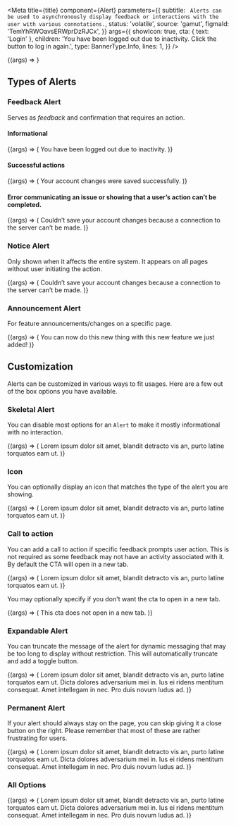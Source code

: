 
<Meta
  title={title}
  component={Alert}
  parameters={{
    subtitle: `
Alerts can be used to asynchronously display feedback or interactions with the user with various connotations.`,
    status: 'volatile',
    source: 'gamut',
    figmaId: 'TemYhRWOavsERWprDzRJCx',
  }}
  args={{
    showIcon: true,
    cta: { text: 'Login' },
    children:
      'You have been logged out due to inactivity. Click the button to log in again.',
    type: BannerType.Info,
    lines: 1,
  }}
/>

<Canvas withSource="open">
  <Story name="Alert">{(args) => <Alert {...args} />}</Story>
</Canvas>

<Props story="Alert" />

## Types of Alerts

### Feedback Alert

Serves as _feedback_ and confirmation that requires an
action.

#### Informational

<Canvas>
  <Story name="Information">
    {(args) => (
      <Alert
        showIcon
        type={BannerType.Info}
        cta={{ text: 'Login', onClick: action('CTA Click') }}
        onClose={action('Close')}
      >
        You have been logged out due to inactivity.
      </Alert>
    )}
  </Story>
</Canvas>

#### Successful actions

<Canvas>
  <Story name="Success">
    {(args) => (
      <Alert
        showIcon
        type={BannerType.Success}
        cta={{ text: 'view account', onClick: action('CTA Click') }}
        onClose={action('Close')}
      >
        Your account changes were saved successfully.
      </Alert>
    )}
  </Story>
</Canvas>

#### Error communicating an issue or showing that a user’s action can’t be completed.

<Canvas>
  <Story name="Error">
    {(args) => (
      <Alert
        showIcon
        type={BannerType.Error}
        cta={{ text: 'retry', onClick: action('CTA Click') }}
        onClose={action('Close')}
      >
        Couldn’t save your account changes because a connection to the server
        can’t be made.
      </Alert>
    )}
  </Story>
</Canvas>

### Notice Alert

Only shown when it affects the entire system. It appears on all pages without user initiating the action.

<Canvas>
  <Story name="Notice">
    {(args) => (
      <Alert
        showIcon
        type={BannerType.Notice}
        cta={{ text: 'retry', onClick: action('CTA Click') }}
        onClose={action('Close')}
      >
        Couldn’t save your account changes because a connection to the server
        can’t be made.
      </Alert>
    )}
  </Story>
</Canvas>

### Announcement Alert

For feature announcements/changes on a specific page.

<Canvas>
  <Story name="Announcement">
    {(args) => (
      <Alert
        showIcon
        type={BannerType.Announcement}
        cta={{ text: 'Learn More', onClick: action('CTA Click') }}
        onClose={action('Close')}
      >
        You can now do this new thing with this new feature we just added!
      </Alert>
    )}
  </Story>
</Canvas>

## Customization

Alerts can be customized in various ways to fit usages. Here are a few out of the box options you have available.

### Skeletal Alert

You can disable most options for an `Alert` to make it mostly informational with no interaction.

<Canvas>
  <Story name="Skeletal">
    {(args) => (
      <Alert
        showIcon={false}
        type={BannerType.Notice}
        onClose={action('Close')}
      >
        Lorem ipsum dolor sit amet, blandit detracto vis an, purto latine
        torquatos eam ut.
      </Alert>
    )}
  </Story>
</Canvas>

### Icon

You can optionally display an icon that matches the type of the alert you are showing.

<Canvas>
  <Story name="Icon">
    {(args) => (
      <Alert type={BannerType.Notice} onClose={action('Close')}>
        Lorem ipsum dolor sit amet, blandit detracto vis an, purto latine
        torquatos eam ut.
      </Alert>
    )}
  </Story>
</Canvas>

### Call to action

You can add a call to action if specific feedback prompts user action. This is not required as some
feedback may not have an activity associated with it. By default the CTA will open in a new tab.

<Canvas>
  <Story name="Call to Action">
    {(args) => (
      <Alert
        showIcon={false}
        type={BannerType.Notice}
        cta={{
          href: 'https://google.com',
          onClick: action('Close'),
          text: 'Click Me',
        }}
        onClose={action('Close')}
      >
        Lorem ipsum dolor sit amet, blandit detracto vis an, purto latine
        torquatos eam ut.
      </Alert>
    )}
  </Story>
</Canvas>

You may optionally specify if you don't want the cta to open in a new tab.

<Canvas>
  <Story name="Call to action that opens in the same tab">
    {(args) => (
      <Alert
        showIcon={false}
        type={BannerType.Notice}
        cta={{
          href: 'https://google.com',
          onClick: action('Close'),
          text: 'Click Me',
          openInSameTab: true,
        }}
        onClose={action('Close')}
      >
        This cta does not open in a new tab.
      </Alert>
    )}
  </Story>
</Canvas>

### Expandable Alert

You can truncate the message of the alert for dynamic messaging that may be too long to display
without restriction. This will automatically truncate and add a toggle button.

<Canvas>
  <Story name="Expandable">
    {(args) => (
      <Alert
        showIcon={false}
        type={BannerType.Notice}
        lines={1}
        onClose={action('Close')}
      >
        Lorem ipsum dolor sit amet, blandit detracto vis an, purto latine
        torquatos eam ut. Dicta dolores adversarium mei in. Ius ei ridens
        mentitum consequat. Amet intellegam in nec. Pro duis novum ludus ad.
      </Alert>
    )}
  </Story>
</Canvas>

### Permanent Alert

If your alert should always stay on the page, you can skip giving it a close button on the right.
Please remember that most of these are rather frustrating for users.

<Canvas>
  <Story name="Permanent">
    {(args) => (
      <Alert showIcon={false} type={BannerType.Notice} lines={1}>
        Lorem ipsum dolor sit amet, blandit detracto vis an, purto latine
        torquatos eam ut. Dicta dolores adversarium mei in. Ius ei ridens
        mentitum consequat. Amet intellegam in nec. Pro duis novum ludus ad.
      </Alert>
    )}
  </Story>
</Canvas>

### All Options

<Canvas>
  <Story name="All Options">
    {(args) => (
      <Alert
        type={BannerType.Notice}
        cta={{
          href: 'https://google.com',
          onClick: action('Close'),
          text: 'Click Me',
        }}
        lines={1}
        onClose={action('Close')}
      >
        Lorem ipsum dolor sit amet, blandit detracto vis an, purto latine
        torquatos eam ut. Dicta dolores adversarium mei in. Ius ei ridens
        mentitum consequat. Amet intellegam in nec. Pro duis novum ludus ad.
      </Alert>
    )}
  </Story>
</Canvas>
